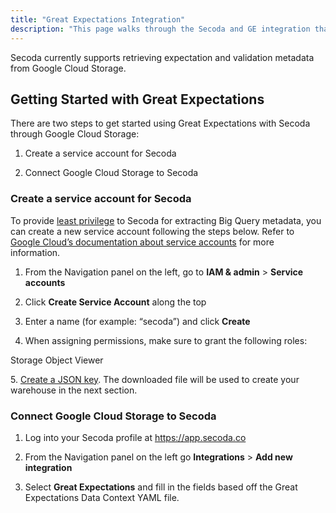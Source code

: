 ```yaml
---
title: "Great Expectations Integration"
description: "This page walks through the Secoda and GE integration that Secoda supports"
---
```


Secoda currently supports retrieving expectation and validation metadata from Google Cloud Storage.

## Getting Started with Great Expectations

There are two steps to get started using Great Expectations with Secoda through Google Cloud Storage:

1. Create a service account for Secoda

2. Connect Google Cloud Storage to Secoda

### Create a service account for Secoda

To provide [least privilege](https://en.wikipedia.org/wiki/Principle%5Fof%5Fleast%5Fprivilege) to Secoda for extracting Big Query metadata, you can create a new service account following the steps below. Refer to [Google Cloud’s documentation about service accounts](https://cloud.google.com/iam/docs/creating-managing-service-accounts) for more information.

1. From the Navigation panel on the left, go to **IAM & admin** \> **Service accounts**

2. Click **Create Service Account** along the top

3. Enter a name (for example: “secoda”) and click **Create**

4. When assigning permissions, make sure to grant the following roles:

Storage Object Viewer

5\. [Create a JSON key](https://cloud.google.com/iam/docs/creating-managing-service-account-keys). The downloaded file will be used to create your warehouse in the next section.

### Connect Google Cloud Storage to Secoda

1. Log into your Secoda profile at <https://app.secoda.co>

2. From the Navigation panel on the left go **Integrations** \> **Add new integration**

3. Select **Great Expectations** and fill in the fields based off the Great Expectations Data Context YAML file.
